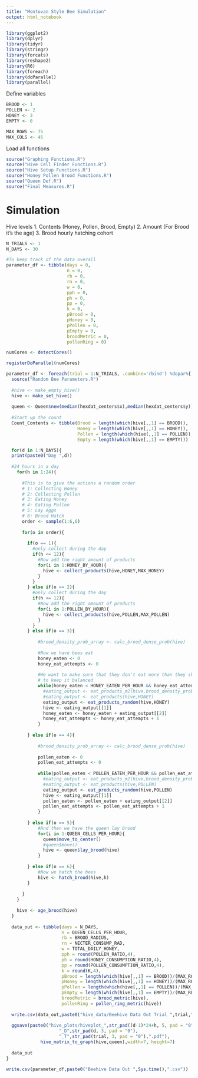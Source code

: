 ```yaml
---
title: "Montovan Style Bee Simulation"
output: html_notebook
---
```


```r
library(ggplot2)
library(dplyr)
library(tidyr)
library(stringr)
library(forcats)
library(reshape2)
library(R6)
library(foreach)
library(doParallel)
library(parallel)
```

Define variables
```r
BROOD <- 1
POLLEN <- 2
HONEY <- 3 
EMPTY <- 0

MAX_ROWS <- 75
MAX_COLS <- 45

```

Load all functions
```r
source("Graphing Functions.R")
source("Hive Cell Finder Functions.R")
source("Hive Setup Functions.R")
source("Honey Pollen Brood Functions.R")
source("Queen Def.R")
source("Final Measures.R")
```

# Simulation

Hive levels
1. Contents (Honey, Pollen, Brood, Empty)
2. Amount (For Brood it's the age)
3. Brood hourly hatching cohort

```r
N_TRIALS <- 1
N_DAYS <- 30

#To keep track of the data overall
parameter_df <- tibble(days = 0,
                       n = 0,
                       rb = 0,
                       rn = 0,
                       w = 0,
                       pph = 0,
                       ph = 0,
                       pp = 0,
                       k = 0,
                       pBrood = 0,
                       pHoney = 0,
                       pPollen = 0,
                       pEmpty = 0,
                       broodMetric = 0,
                       pollenRing = 0)

numCores <- detectCores()

registerDoParallel(numCores)

parameter_df <- foreach(trial = 1:N_TRIALS, .combine='rbind') %dopar%{
  source("Random Bee Parameters.R")
  
  #hive <- make_empty_hive()
  hive <- make_set_hive()
  
  queen <- Queen$new(median(hexdat_centers$x),median(hexdat_centers$y))
  
  #Start up the count
  Count_Contents <- tibble(Brood = length(which(hive[,,1] == BROOD)),
                           Honey = length(which(hive[,,1] == HONEY)),
                           Pollen = length(which(hive[,,1] == POLLEN)),
                           Empty = length(which(hive[,,1] == EMPTY)))

  for(d in 1:N_DAYS){
  print(paste0("Day ",d))
  
  #24 hours in a day
    for(h in 1:24){
      
      #This is to give the actions a random order
      # 1: Collecting Honey
      # 2: Collecting Pollen
      # 3: Eating Honey
      # 4: Eating Pollen
      # 5: Lay eggs
      # 6: Brood Hatch
      order <- sample(1:6,6)
      
      for(o in order){
        
        if(o == 1){
          #only collect during the day
          if(h <= 12){
            #Now add the right amount of products
            for(i in 1:HONEY_BY_HOUR){
              hive <- collect_products(hive,HONEY,MAX_HONEY)
            }
          }
        } else if(o == 2){
          #only collect during the day
          if(h <= 12){
            #Now add the right amount of products
            for(i in 1:POLLEN_BY_HOUR){
              hive <- collect_products(hive,POLLEN,MAX_POLLEN)
            }
          }
        } else if(o == 3){
          
            #brood_density_prob_array <- calc_brood_dense_prob(hive)
          
            #Now we have bees eat
            honey_eaten <- 0
            honey_eat_attempts <- 0
            
            #We want to make sure that they don't eat more than they should
            # to keep it balanced
            while(honey_eaten < HONEY_EATEN_PER_HOUR && honey_eat_attempts < HONEY_BY_HOUR){
              #eating_output <- eat_products_m2(hive,brood_density_prob_array,HONEY)
              #eating_output <- eat_products(hive,HONEY)
              eating_output <- eat_products_random(hive,HONEY)
              hive <- eating_output[[1]]
              honey_eaten <- honey_eaten + eating_output[[2]]
              honey_eat_attempts <- honey_eat_attempts + 1
            }
            
        } else if(o == 4){
          
            #brood_density_prob_array <- calc_brood_dense_prob(hive)
            
            pollen_eaten <- 0
            pollen_eat_attempts <- 0
            
            while(pollen_eaten < POLLEN_EATEN_PER_HOUR && pollen_eat_attempts < POLLEN_BY_HOUR){
              #eating_output <- eat_products_m2(hive,brood_density_prob_array,HONEY)
              #eating_output <- eat_products(hive,POLLEN)
              eating_output <- eat_products_random(hive,POLLEN)
              hive <- eating_output[[1]]
              pollen_eaten <- pollen_eaten + eating_output[[2]]
              pollen_eat_attempts <- pollen_eat_attempts + 1
            }
            
        } else if(o == 5){
            #And then we have the queen lay brood
            for(i in 1:QUEEN_CELLS_PER_HOUR){
              queen$move_to_center()
              #queen$move()
              hive <- queen$lay_brood(hive)
            }
          
        } else if(o == 6){
            #Now we hatch the bees
            hive <- hatch_brood(hive,h)
        }
        
      }
    }
    
    hive <- age_brood(hive)
  }
  
  data_out <- tibble(days = N_DAYS,
                     n = QUEEN_CELLS_PER_HOUR,
                     rb = BROOD_RADIUS,
                     rn = NECTER_CONSUMP_RAD,
                     w = TOTAL_DAILY_HONEY,
                     pph = round(POLLEN_RATIO,4),
                     ph = round(HONEY_CONSUMPTION_RATIO,4),
                     pp = round(POLLEN_CONSUMPTION_RATIO,4),
                     k = round(K,4),
                     pBrood = length(which(hive[,,1] == BROOD))/(MAX_ROWS*MAX_COLS),
                     pHoney = length(which(hive[,,1] == HONEY))/(MAX_ROWS*MAX_COLS),
                     pPollen = length(which(hive[,,1] == POLLEN))/(MAX_ROWS*MAX_COLS),
                     pEmpty = length(which(hive[,,1] == EMPTY))/(MAX_ROWS*MAX_COLS),
                     broodMetric = brood_metric(hive),
                     pollenRing = pollen_ring_metric(hive))
  
  write.csv(data_out,paste0("hive_data/Beehive Data Out Trial ",trial,".csv"))
  
  ggsave(paste0("hive_plots/hiveplot_",str_pad((d-1)*24+h, 5, pad = "0"),
                    "_D",str_pad(d, 3, pad = "0"),
                    "_T",str_pad(trial, 3, pad = "0"),".pdf"),
             hive_matrix_to_graph(hive,queen),width=7, height=7)
  
  data_out
}

write.csv(parameter_df,paste0("Beehive Data Out ",Sys.time(),".csv"))

```



